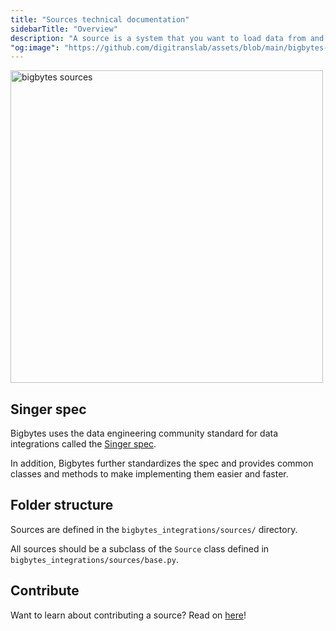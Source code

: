 ```yaml
---
title: "Sources technical documentation"
sidebarTitle: "Overview"
description: "A source is a system that you want to load data from and synchronize it into another system. A source can be a 3rd party API, SaaS, database, data warehouse, or a data lake."
"og:image": "https://github.com/digitranslab/assets/blob/main/bigbytes-sources.png?raw=true"
---
```


<img
  alt="bigbytes sources"
  src="https://github.com/digitranslab/assets/blob/main/bigbytes-sources.png?raw=true"
  width="500"
/>

## Singer spec

Bigbytes uses the data engineering community standard for data integrations called the
[Singer spec](https://github.com/singer-io/getting-started/blob/master/docs/SPEC.md).

In addition,
Bigbytes further standardizes the spec and provides common classes and methods to make implementing them easier and faster.

## Folder structure

Sources are defined in the `bigbytes_integrations/sources/` directory.

All sources should be a subclass of the `Source` class defined in
`bigbytes_integrations/sources/base.py`.

## Contribute

Want to learn about contributing a source? Read on [here](/contributing/data-integrations/add-new-source)!
